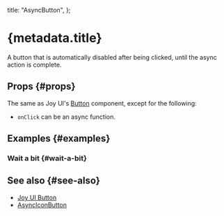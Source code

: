 
  title: "AsyncButton",
};


# {metadata.title}

A button that is automatically disabled after being clicked, until the async action is complete.

## Props \{#props}

The same as Joy UI's [Button](https://mui.com/joy-ui/react-button/) component, except for the following:

- `onClick` can be an async function.

## Examples \{#examples}

### Wait a bit \{#wait-a-bit}

<WaitABitExample />

## See also \{#see-also}

- [Joy UI Button](https://mui.com/joy-ui/react-button/)
- [AsyncIconButton](/components/async-icon-button)

